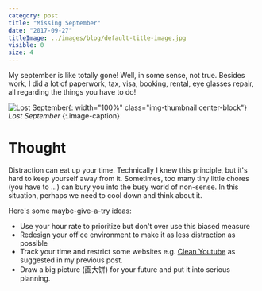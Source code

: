 ```yaml
---
category: post
title: "Missing September"
date: "2017-09-27"
titleImage: ../images/blog/default-title-image.jpg
visible: 0
size: 4
---
```


My september is like totally gone! Well, in some sense, not true. Besides work, I did a lot of paperwork, tax, visa, booking, rental, eye glasses repair, all regarding the things you have to do!

![Lost September](/assets/images/blog/2017/september-missing.png){: width="100%" class="img-thumbnail center-block"}
*Lost September*
{:.image-caption}

# Thought
Distraction can eat up your time. Technically I knew this principle, but it's hard to keep yourself away from it. Sometimes, too many tiny little chores (you have to ...) can bury you into the busy world of non-sense. In this situation, perhaps we need to cool down and think about it.

Here's some maybe-give-a-try ideas:
* Use your hour rate to prioritize but don't over use this biased measure
* Redesign your office environment to make it as less distraction as possible
* Track your time and restrict some websites e.g. [Clean Youtube](https://chrome.google.com/webstore/detail/remove-youtube-recommende/hfnghnjkcpgagjbiheidccjnneoipbmb?hl=en) as suggested in my previous post.
* Draw a big picture (画大饼) for your future and put it into serious planning.
